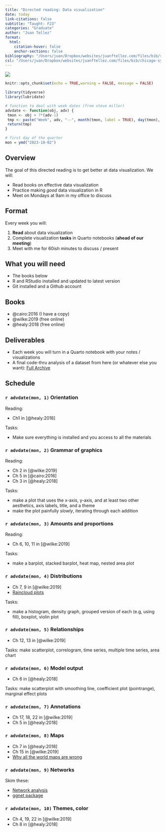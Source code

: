 ```yaml
---
title: "Directed reading: Data visualization"
date: today
link-citations: false
subtitle: "Taught: F23"
categories: "Graduate"
author: "Juan Tellez"
format:
  html:
    citation-hover: false
    anchor-sections: false
bibliography: "/Users/juan/Dropbox/websites/juanftellez.com/files/bib/refs.bib"
csl: "/Users/juan/Dropbox/websites/juanftellez.com/files/bib/chicago-syllabus-no-bib.csl"
---
```



![](../logos/draw-owl2.jpeg)

```r
knitr::opts_chunk$set(echo = TRUE,warning = FALSE, message = FALSE)

library(tidyverse)
library(lubridate)

# function to deal with week dates (from steve miller)
advdate <- function(obj, adv) {
 tmon <- obj + 7*(adv-1)
 tmp <- paste("Week", adv, "--", month(tmon, label = TRUE), day(tmon), ":")
 return(tmp)
}

# first day of the quarter
mon = ymd("2023-10-02")
```

## Overview


The goal of this directed reading is to get better at data visualization. We will: 

- Read books on effective data visualization
- Practice making *good* data visualization in R
- Meet on Mondays at 9am in my office to discuss



## Format

Every week you will:

1. **Read** about data visualization
2. Complete visualization **tasks** in Quarto notebooks (**ahead of our meeting**)
3. Meet with me for 60ish minutes to discuss / present


## What you will need

- The books below
- R and RStudio installed and updated to latest version
- Git installed and a Github account


## Books

- @cairo:2016 (I have a copy)
- @wilke:2019 (free online)
- @healy:2018 (free online)



## Deliverables

- Each week you will turn in a Quarto notebook with your notes / visualizations
- A final code-thru analysis of a dataset from here (or whatever else you want): [Full Archive](https://www.data-is-plural.com/archive/)


## Schedule


### `r advdate(mon, 1)` Orientation

Reading: 

- Ch1 in [@healy:2018]


Tasks:

- Make sure everything is installed and you access to all the materials



### `r advdate(mon, 2)` Grammar of graphics


Reading: 

- Ch 2 in [@wilke:2019]
- Ch 5 in [@cairo:2016]    
- Ch 3 in [@healy:2018]


Tasks: 

- make a plot that uses the x-axis, y-axis, and at least two other aesthetics, axis labels, title, and a theme
- make the plot painfully *slowly*, iterating through each addition


### `r advdate(mon, 3)` Amounts and proportions

Reading:

- Ch 6, 10, 11 in [@wilke:2019]


Tasks: 

- make a barplot, stacked barplot, heat map, nested area plot


### `r advdate(mon, 4)` Distributions

 
- Ch 7, 9 in [@wilke:2019]
- [Raincloud plots](https://www.cedricscherer.com/2021/06/06/visualizing-distributions-with-raincloud-plots-and-how-to-create-them-with-ggplot2/)


Tasks: 

- make a histogram, density graph, grouped version of each (e.g, using fill), boxplot, violin plot


### `r advdate(mon, 5)` Relationships

 
- Ch 12, 13 in [@wilke:2019]


Tasks: make scatterplot, correlogram, time series, multiple time series, area chart


### `r advdate(mon, 6)` Model output

- Ch 6 in [@healy:2018]

Tasks: make scatterplot with smoothing line, coefficient plot (pointrange), marginal effect plots


### `r advdate(mon, 7)` Annotations

- Ch 17, 18, 22 in [@wilke:2019]
- Ch 5 in [@healy:2018]

### `r advdate(mon, 8)` Maps

   
- Ch 7 in [@healy:2018]
- Ch 15 in [@wilke:2019]
- [Why all the world maps are wrong](https://www.youtube.com/watch?v=kIID5FDi2JQ )


### `r advdate(mon, 9)` Networks

Skim these:

- [Network analysis](https://bookdown.org/jdholster1/idsr/network-analysis.html)
- [ggnet package](https://bookdown.org/jdholster1/idsr/network-analysis.html)

  
### `r advdate(mon, 10)` Themes, color

- Ch 4, 19, 22 in [@wilke:2019]
- Ch 8 in [@healy:2018]



